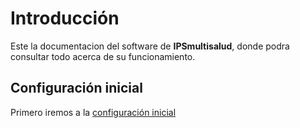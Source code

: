 # Introducción

Este la documentacion del software de **IPSmultisalud**, donde podra consultar todo acerca de su funcionamiento.

## Configuración inicial

Primero iremos a la [configuración inicial](/configuracion/paso1/creacionSuperAdmin) 